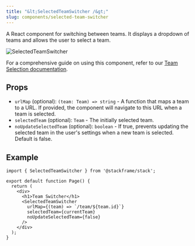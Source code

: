 ```yaml
---
title: "&lt;SelectedTeamSwitcher /&gt;"
slug: components/selected-team-switcher
---
```


A React component for switching between teams. It displays a dropdown of teams and allows the user to select a team.

<div className="stack-white-image-showcase stack-250h">
  <img src="../imgs/selected-team-switcher.png" alt="SelectedTeamSwitcher" />
</div>

For a comprehensive guide on using this component, refer to our [Team Selection documentation](../concepts/team-selection.mdx).

## Props

- `urlMap` (optional): `(team: Team) => string` - A function that maps a team to a URL. If provided, the component will navigate to this URL when a team is selected.
- `selectedTeam` (optional): `Team` - The initially selected team.
- `noUpdateSelectedTeam` (optional): `boolean` - If true, prevents updating the selected team in the user's settings when a new team is selected. Default is false.

## Example

```tsx
import { SelectedTeamSwitcher } from '@stackframe/stack';

export default function Page() {
  return (
    <div>
      <h1>Team Switcher</h1>
      <SelectedTeamSwitcher
        urlMap={(team) => `/team/${team.id}`}
        selectedTeam={currentTeam}
        noUpdateSelectedTeam={false}
      />
    </div>
  );
}
```
